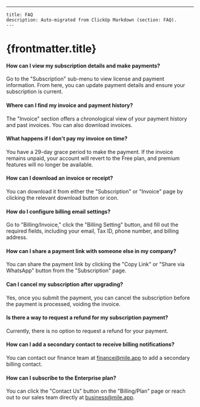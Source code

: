 ---
    title: FAQ
    description: Auto-migrated from ClickUp Markdown (section: FAQ).
    ---

# {frontmatter.title}

#### **How can I view my subscription details and make payments?**
Go to the "Subscription" sub-menu to view license and payment information. From here, you can update payment details and ensure your subscription is current.
#### **Where can I find my invoice and payment history?**
The "Invoice" section offers a chronological view of your payment history and past invoices. You can also download invoices.
#### **What happens if I don't pay my invoice on time?**
You have a 29-day grace period to make the payment. If the invoice remains unpaid, your account will revert to the Free plan, and premium features will no longer be available.
#### **How can I download an invoice or receipt?**
You can download it from either the "Subscription" or "Invoice" page by clicking the relevant download button or icon.
#### **How do I configure billing email settings?**
Go to "Billing/Invoice," click the "Billing Setting" button, and fill out the required fields, including your email, Tax ID, phone number, and billing address.
#### **How can I share a payment link with someone else in my company?**
You can share the payment link by clicking the "Copy Link" or "Share via WhatsApp" button from the "Subscription" page.
#### **Can I cancel my subscription after upgrading?**
Yes, once you submit the payment, you can cancel the subscription before the payment is processed, voiding the invoice.
#### **Is there a way to request a refund for my subscription payment?**
Currently, there is no option to request a refund for your payment.
#### **How can I add a secondary contact to receive billing notifications?**
You can contact our finance team at [finance@mile.app](mailto:finance@mile.app) to add a secondary billing contact.
#### **How can I subscribe to the Enterprise plan?**
You can click the "Contact Us" button on the "Billing/Plan" page or reach out to our sales team directly at [business@mile.app](mailto:business@mile.app).
